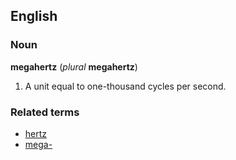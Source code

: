 ==English==
===Noun===
'''megahertz''' (''plural'' '''megahertz''')

#A unit equal to one-thousand cycles per second.

===Related terms===
*[[hertz]]
*[[mega-]]